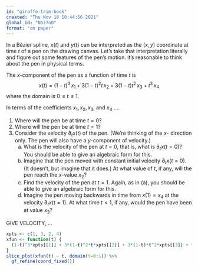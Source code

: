 ```yaml
---
id: "giraffe-trim-book"
created: "Thu Nov 18 10:44:56 2021"
global_id: "N6z7nD"
format: "on paper"
---
```


In a Bézier spline, $x(t)$ and $y(t)$ can be interpreted as the $(x,y)$ coordinate at time $t$ of a pen on the drawing canvas. Let's take that interpretation literally and figure out some features of the pen's motion. it's reasonable to think about the pen in physical terms.

The $x$-component of the pen as a function of time $t$ is $$x(t) = (1-t)^3\, x_1 + 3(1-t)^2 t\, x_2 + 3(1-t) t^2\, x_3 + t^3\, x_4$$ where the domain is $0 \leq t \leq 1$.

In terms of the coefficients $x_1, x_2, x_3$, and $x_4$ ....

1. Where will the pen be at time $t=0$?
2. Where will the pen be at time $t=1$?
3. Consider the velocity $\partial_t x(t)$ of the pen. (We're thinking of the $x$- direction only. The pen will also have a $y$-component of velocity.)
    a. What is the velocity of the pen at $t=0$, that is, what is $\partial_t x(t=0)$? You should be able to give an algebraic form for this.
    b. Imagine that the pen moved with constant initial velocity $\partial_t x(t=0)$. (It doesn't, but imagine that it does.) At what value of $t$, if any, will the pen reach the $x$-value $x_2$?
    c. Find the velocity of the pen at $t=1$. Again, as in (a), you should be able to give an algebraic form for this.
    d. Imagine the pen moving backwards in time from $x(1) = x_4$ at the velocity $\partial_t x(t=1)$. At what time $t < 1$, if any, would the pen have been at value $x_3$?


GIVE VELOCITY, ...


```r
xpts <- c(1, 3, 2, 4)
xfun <- function(t) {
  (1-t)^3*xpts[[1]] + 3*(1-t)^2*t*xpts[[2]] + 3*(1-t)*t^2*xpts[[3]] + t^3*xpts[4]
}
slice_plot(xfun(t) ~ t, domain(t=0:1)) %>%
  gf_refine(coord_fixed())
```
